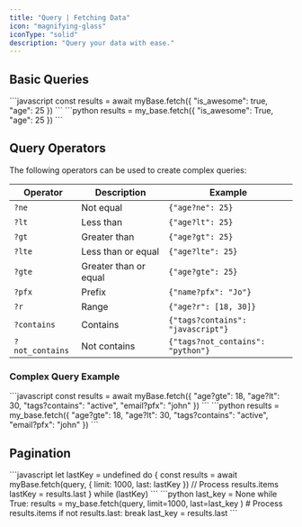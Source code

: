 ```yaml
---
title: "Query | Fetching Data"
icon: "magnifying-glass"
iconType: "solid"
description: "Query your data with ease."
---
```


## Basic Queries

<Tabs>
  <Tab title="JavaScript">
    ```javascript
    const results = await myBase.fetch({
        "is_awesome": true,
        "age": 25
    })
    ```
  </Tab>
  <Tab title="Python">
    ```python
    results = my_base.fetch({
        "is_awesome": True,
        "age": 25
    })
    ```
  </Tab>
</Tabs>

## Query Operators

The following operators can be used to create complex queries:

| Operator | Description | Example |
|----------|-------------|---------|
| `?ne` | Not equal | `{"age?ne": 25}` |
| `?lt` | Less than | `{"age?lt": 25}` |
| `?gt` | Greater than | `{"age?gt": 25}` |
| `?lte` | Less than or equal | `{"age?lte": 25}` |
| `?gte` | Greater than or equal | `{"age?gte": 25}` |
| `?pfx` | Prefix | `{"name?pfx": "Jo"}` |
| `?r` | Range | `{"age?r": [18, 30]}` |
| `?contains` | Contains | `{"tags?contains": "javascript"}` |
| `?not_contains` | Not contains | `{"tags?not_contains": "python"}` |

### Complex Query Example

<Tabs>
  <Tab title="JavaScript">
    ```javascript
    const results = await myBase.fetch({
        "age?gte": 18,
        "age?lt": 30,
        "tags?contains": "active",
        "email?pfx": "john"
    })
    ```
  </Tab>
  <Tab title="Python">
    ```python
    results = my_base.fetch({
        "age?gte": 18,
        "age?lt": 30,
        "tags?contains": "active",
        "email?pfx": "john"
    })
    ```
  </Tab>
</Tabs>

## Pagination

<Tabs>
  <Tab title="JavaScript">
    ```javascript
    let lastKey = undefined
    do {
        const results = await myBase.fetch(query, {
            limit: 1000,
            last: lastKey
        })
        // Process results.items
        lastKey = results.last
    } while (lastKey)
    ```
  </Tab>
  <Tab title="Python">
    ```python
    last_key = None
    while True:
        results = my_base.fetch(query, 
            limit=1000,
            last=last_key
        )
        # Process results.items
        if not results.last:
            break
        last_key = results.last
    ```
  </Tab>
</Tabs>



<Snippet />